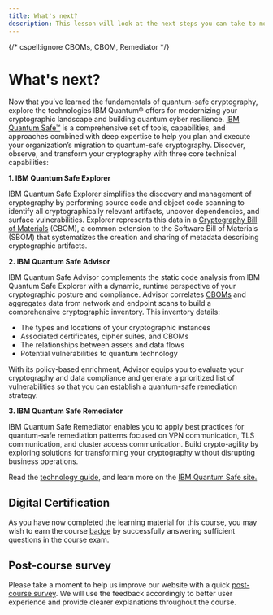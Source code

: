 ```yaml
---
title: What's next?
description: This lesson will look at the next steps you can take to modernize your cryptographic landscape.
---
```


{/* cspell:ignore CBOMs, CBOM, Remediator */}

# What's next?

Now that you’ve learned the fundamentals of quantum-safe cryptography, explore the technologies IBM Quantum&reg; offers for modernizing your cryptographic landscape and building quantum cyber resilience. [IBM Quantum Safe&trade;](https://www.ibm.com/quantum/quantum-safe) is a comprehensive set of tools, capabilities, and approaches combined with deep expertise to help you plan and execute your organization’s migration to quantum-safe cryptography. Discover, observe, and transform your cryptography with three core technical capabilities:

**1. IBM Quantum Safe Explorer**

IBM Quantum Safe Explorer simplifies the discovery and management of cryptography by performing source code and object code scanning to identify all cryptographically relevant artifacts, uncover dependencies, and surface vulnerabilities. Explorer represents this data in a [Cryptography Bill of Materials](https://github.com/IBM/CBOM) (CBOM), a common extension to the Software Bill of Materials (SBOM) that systematizes the creation and sharing of metadata describing cryptographic artifacts.

**2. IBM Quantum Safe Advisor**

IBM Quantum Safe Advisor complements the static code analysis from IBM Quantum Safe Explorer with a dynamic, runtime perspective of your cryptographic posture and compliance. Advisor correlates [CBOMs][CBOM] and aggregates data from network and endpoint scans to build a comprehensive cryptographic inventory. This inventory details:

- The types and locations of your cryptographic instances
- Associated certificates, cipher suites, and CBOMs
- The relationships between assets and data flows
- Potential vulnerabilities to quantum technology

With its policy-based enrichment, Advisor equips you to evaluate your cryptography and data compliance and generate a prioritized list of vulnerabilities so that you can establish a quantum-safe remediation strategy.

**3. IBM Quantum Safe Remediator**

IBM Quantum Safe Remediator enables you to apply best practices for quantum-safe remediation patterns focused on VPN communication, TLS communication, and cluster access communication. Build crypto-agility by exploring solutions for transforming your cryptography without disrupting business operations.

Read the [technology guide](https://www.ibm.com/quantum/assets/quantum-safe/IBM_Quantum-Safe-Technology-Brochure.pdf), and learn more on the [IBM Quantum Safe site.](https://www.ibm.com/quantum/quantum-safe)

[CBOM]: #definition-tooltip "A schema extension of the CycloneDX Software Bill of Materials (SBOM) standard that provides an object model for describing cryptographic artifacts and their dependencies."

## Digital Certification

As you have now completed the learning material for this course, you may wish to earn the course [badge](https://www.credly.com/org/ibm/badge/practical-introduction-to-quantum-safe-cryptography) by successfully answering sufficient questions in the course exam.

## Post-course survey

Please take a moment to help us improve our website with a quick [post-course survey](https://your.feedback.ibm.com/jfe/form/SV_d3XWeuV7hEC8Dki). We will use the feedback accordingly to better user experience and provide clearer explanations throughout the course.